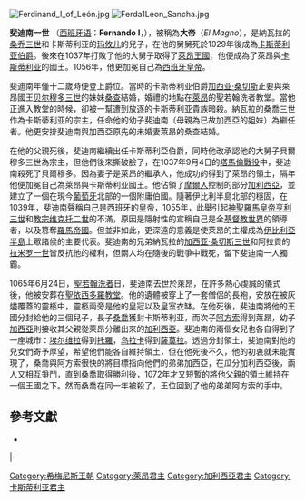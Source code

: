 {{noteTA
|1=zh:若昂; zh-tw:約翰;
|2=zh:曼努埃尔; zh-tw:曼紐;
|3=zh:塞巴斯蒂昂; zh-tw:塞巴斯蒂安;
|4=zh:阿拉贡; zh-tw:亞拉岡;
|5=zh:卡斯蒂利亚; zh-tw:卡斯提爾;
|6=zh:费利佩; zh-tw:菲利普;
|7=zh:杜瓦尔特; zh-tw:杜阿爾特;
|8=zh:费尔南多; zh-tw:斐迪南;
|9=zh:费南度; zh-tw:斐迪南;
|10=zh:腓力; zh-tw:菲利普;
|11=zh:费南多; zh-tw:斐迪南;
|12=zh:曼努埃爾; zh-tw:曼紐;
|13=zh:費南多; zh-tw:斐迪南;
|14=zh:阿拉貢; zh-tw:亞拉岡;
|15=zh:卡斯蒂利亞; zh-tw:卡斯提爾;
|16=zh:費利佩; zh-tw:菲利普;
|17=zh:杜瓦爾特; zh-tw:杜阿爾特;
|18=zh:萊昂; zh-tw:雷昂;
|19=zh:桑查; zh-tw:桑喬;
|20=zh:菲利佩; zh-tw:菲利普
}}
[[File:Ferdinand_I_of_León.jpg|thumb]]
[[File:Ferda1Leon_Sancha.jpg|thumb]]

'''斐迪南一世''' （[[西班牙语|西班牙语]]：'''Fernando I'''，{{bd|1017年||1065年|6月24日|catIdx=SS}}），被稱為'''大帝'''（''El Magno''），是納瓦拉的[[桑乔三世_(纳瓦拉)|桑乔三世]]和卡斯蒂利亚的[[玛攸儿_(卡斯蒂利亚)|玛攸儿]]的兒子，在他的舅舅死於1029年後成為[[卡斯蒂利亞君主列表|卡斯蒂利亚伯爵]]。後來在1037年打敗了他的大舅子取得了[[萊昂王國|萊昂王國]]，他便成為了萊昂與[[卡斯蒂利亚王国|卡斯蒂利亚]]的國王。1056年，他更加冕自己為[[西班牙皇帝|西班牙皇帝]]。

斐迪南年僅十二歲時便登上爵位。當時的卡斯蒂利亚伯爵[[加西亚·桑切斯|加西亚·桑切斯]]正要與萊昂國王[[贝尔穆多三世_(萊昂)|贝尔穆多三世]]的妹妹[[桑查_(莱昂)|桑查]]結婚，婚禮的地點在[[莱昂_(西班牙)|萊昂]]的聖若翰洗者教堂。當他正進入教堂的時候，卻被一幫遭到放逐的卡斯蒂利亚貴族暗殺。納瓦拉的桑喬三世作為卡斯蒂利亚的宗主，任命他的幼子斐迪南（母親為已故加西亞的姐妹）為繼任者。他更安排斐迪南與加西亞原先的未婚妻萊昂的桑查結婚。

在他的父親死後，斐迪南繼續出任卡斯蒂利亞伯爵，同時他改承認他的大舅子貝爾穆多三世為宗主，但他們後來撕破臉了，在1037年9月4日的[[塔馬倫戰役|塔馬倫戰役]]中，斐迪南殺死了貝爾穆多。因為妻子是萊昂的繼承人，他成功的得到了萊昂的領土，隔年他便加冕自己為萊昂與卡斯蒂利亚國王。他佔領了[[摩爾人|摩爾人]]控制的部分[[加利西亚_(西班牙)|加利西亞]]，並建立了一個在現今[[葡萄牙|葡萄牙]]北部的一個附庸伯國。隨著伊比利半島北部的穩固，在1039年，斐迪南聲稱自己是西班牙的皇帝，1055年，此舉引起[[神聖羅馬帝國皇帝列表|神聖羅馬皇帝]][[亨利三世_(神圣罗马帝国)|亨利三世]]和[[教宗|教宗]][[维克托二世|维克托二世]]的不滿，原因是隱射性的宣稱自己是全[[基督教世界|基督教世界]]的領導者，以及篡奪[[羅馬帝國|羅馬帝國]]。但並非如此，更深遠的意義是使萊昂的主權成為[[伊比利亞半島|伊比利亞半島]]上眾諸侯的主要代表。斐迪南的兄弟納瓦拉的[[加西亚·桑切斯三世_(纳瓦拉)|加西亚·桑切斯三世]]和阿拉貢的[[拉米罗一世_(阿拉贡)|拉米罗一世]]皆反抗他的權利，但兩人均在隨後的戰爭中戰死，留下斐迪南一人獨霸。

1065年6月24日，[[聖若翰洗者|聖若翰洗者]]日，斐迪南去世於萊昂，在許多熱心虔誠的儀式後，他被安葬在[[聖依西多羅教堂|聖依西多羅教堂]]。他的遺體被穿上了一套僧侶的長袍，安放在被灰燼覆蓋的靈柩中，靈柩兩旁是他的皇冠以及皇室衣缽。在他死後，斐迪南將他的王國分封給他的三個兒子，長子[[桑乔二世_(卡斯蒂利亚)|桑喬]]獲封卡斯蒂利亚，而次子[[阿方索六世_(莱昂)|阿方索]]得到萊昂，幼子[[加西亚二世_(加利西亚)|加西亞]]則接收其父親從萊昂分離出來的[[加利西亞王國|加利西亞]]。斐迪南的兩個女兒也各自得到了一座城市：[[埃尔维拉_(托罗)|埃尔维拉]]得到[[托羅|托羅]]，[[乌拉卡_(萨莫拉)|乌拉卡]]得到[[薩莫拉|薩莫拉]]。透過分封領土，斐迪南對他的兒女們寄予厚望，希望他們能各自維持領土，但在他死後不久，他的初衷就未能實現了，桑喬與阿方索很快的將目標指向他們的弟弟加西亞，在瓜分加利西亞後，兩人又相互爭鬥，直到桑喬取得勝利後，1072年才又短暫的將他父親的領土維持在一個王國之下。然而桑喬在同一年被殺了，王位回到了他的弟弟阿方索的手中。

==參考文獻==
*{{1911}}

{{s-start}}
{{s-hou|[[希梅尼斯王朝|希梅尼斯王朝]]|約|1015年|1065年|12月24日}}
{{s-reg}}
{{succession box|before=[[加西亚·桑切斯|加西亚·桑切斯]]|title=[[卡斯蒂利亞君主列表|卡斯蒂利亚伯爵]]| after= 頭銜終止 | years=1029–1037}}
{{succession box | before=[[贝尔穆多三世_(萊昂)|贝尔穆多三世]] (在萊昂)|title=[[萊昂君主列表|萊昂]]與[[卡斯蒂利亞君主列表|卡斯蒂利亚]]國王| after=[[阿方索六世_(莱昂)|阿方索六世]] (在萊昂)<br>[[桑乔二世_(卡斯蒂利亚)|桑喬二世]] (在卡斯蒂利亚)<br>[[加西亚二世_(加利西亚)l|加西亞二世]] (在加利西亞)|years=1037–1065}}
|-
{{s-vac|last=[[贝尔穆多三世_(莱昂)|贝尔穆多三世]]}}
{{s-ttl|title=[[全西班牙皇帝|全西班牙皇帝]]|years=1056年–1065年}}
{{s-vac|next=[[阿方索六世_(莱昂)|阿方索六世]]}}
{{s-end}}


{{Authority control}}
{{DEFAULTSORT:斐迪南一世}}
{{雷昂君主}}
{{卡斯提亞君主}}
[[Category:希梅尼斯王朝|Category:希梅尼斯王朝]]
[[Category:萊昂君主|Category:萊昂君主]]
[[Category:加利西亞君主|Category:加利西亞君主]]
[[Category:卡斯蒂利亚君主|Category:卡斯蒂利亚君主]]